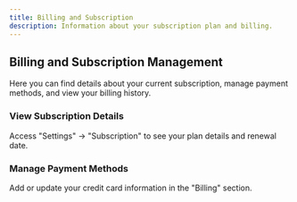 ```yaml
---
title: Billing and Subscription
description: Information about your subscription plan and billing.
---
```


## Billing and Subscription Management

Here you can find details about your current subscription, manage payment methods, and view your billing history.

### View Subscription Details

Access "Settings" -> "Subscription" to see your plan details and renewal date.

### Manage Payment Methods

Add or update your credit card information in the "Billing" section. 